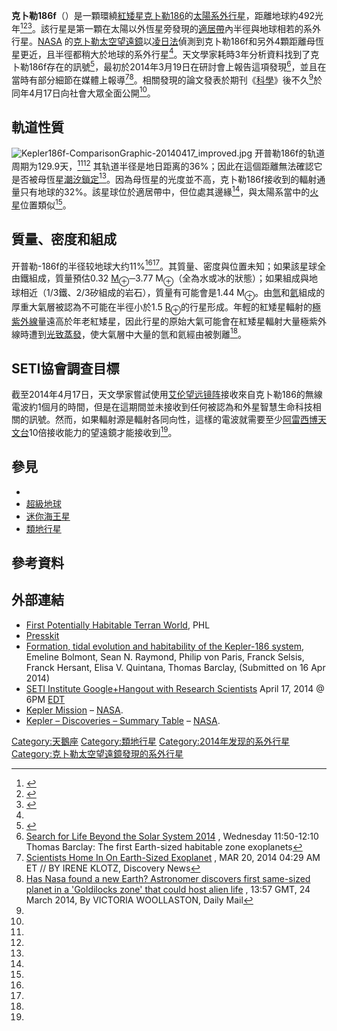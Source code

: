 {{noteTA
|G1=Astronomy
|G2=單位
|1=zh-cn:空间望远镜; zh-tw:太空望遠鏡; zh-hk:太空望遠鏡;
|2=zh-cn:开普勒; zh-tw:克卜勒; zh-hk:開普勒
}}
{{Planetbox begin
| name=Kepler-186f<ref name="SCI-20140418">{{Cite journal|title=An Earth-Sized Planet in the Habitable Zone of a Cool Star|url=http://science.sciencemag.org/content/344/6181/277|last=Quintana|first=Elisa V.|last2=Barclay|first2=Thomas|date=2014-04-18|journal=Science|issue=6181|doi=10.1126/science.1249403|volume=344|pages=277–280|issn=0036-8075|pmid=24744370|last3=Raymond|first3=Sean N.|last4=Rowe|first4=Jason F.|last5=Bolmont|first5=Emeline|last6=Caldwell|first6=Douglas A.|last7=Howell|first7=Steve B.|last8=Kane|first8=Stephen R.|last9=Huber|first9=Daniel|access-date=2018-02-24|archive-date=2018-02-03|archive-url=https://web.archive.org/web/20180203050350/http://science.sciencemag.org/content/344/6181/277|dead-url=no}} [http://www.nasa.gov/sites/default/files/files/kepler186_main_final.pdf 自由下載] {{Wayback|url=http://www.nasa.gov/sites/default/files/files/kepler186_main_final.pdf |date=20140418183443 }}</ref><ref name="NASA-20140417">{{cite web |last1=Johnson |first1=Michele |last2=Harrington |first2=J.D. |title=NASA's Kepler Discovers First Earth-Size Planet In The 'Habitable Zone' of Another Star |url=http://www.nasa.gov/ames/kepler/nasas-kepler-discovers-first-earth-size-planet-in-the-habitable-zone-of-another-star |date=17 April 2014 |work=[[NASA|NASA]] |accessdate=17 April 2014 |archive-date=2014-04-17 |archive-url=https://web.archive.org/web/20140417193315/http://www.nasa.gov/ames/kepler/nasas-kepler-discovers-first-earth-size-planet-in-the-habitable-zone-of-another-star/ |dead-url=no }}</ref>
}}
{{Planetbox image
|image = Kepler186f-ArtistConcept-20140417.jpg
|caption = 克卜勒186f想像圖，它是一顆位於母恆星[[適居帶|適居帶]]內的類地系外行星<ref name="SCI-20140418" /><ref name="NASA-20140417" />
}} 
{{Planetbox star
| star = [[克卜勒186|克卜勒186]] 
| constell= 天鵝座
| RA = {{RA|19|54|36.651}}
| DEC= {{DEC|+43|57|18.06}}
| dist_ly = 492
| dist_pc = 151
| app_mag = 14.625
| mass = 0.48
| radius = 0.47
| temperature = 3788
| metallicity = -0.28
| age =
}}
{{Planetbox character
 | mass_earth =
| radius_earth = 1.11
| stellar_flux = 0.32
<!-- | density_cgs =  -->
 | temperature =
}}
{{Planetbox orbit
| period = 129.9459
| orbital velocity =
| semimajor = 0.356
| eccentricity =
| inclination = 89.9
}}
{{Planetbox discovery
| discovery_date = 2014
| discoverers =
| discovery_site = [[克卜勒太空望遠鏡|克卜勒太空望遠鏡]]
| discovery_method = 凌日法
| detection_methods = 
| discovery_status = 已發表論文
}}
{{Planetbox catalog
| names = KOI-571.05
}}
{{Planetbox end}}
'''克卜勒186f'''（{{lang-en|'''Kepler-186f'''}}）是一顆環繞[[紅矮星|紅矮星]][[克卜勒186|克卜勒186]]的[[太陽系外行星|太陽系外行星]]，距離地球約492光年<ref name="NYT-20140417">{{cite news |last=Chang |first=Kenneth |title=Scientists Find an ‘Earth Twin,’ or Maybe a Cousin |url=http://www.nytimes.com/2014/04/18/science/space/scientists-find-an-earth-twin-or-maybe-a-cousin.html |date=17 April 2014 |work=[[紐約時報|New York Times]] |accessdate=17 April 2014 |archive-date=2019-10-09 |archive-url=https://web.archive.org/web/20191009121850/https://www.nytimes.com/2014/04/18/science/space/scientists-find-an-earth-twin-or-maybe-a-cousin.html |dead-url=no }}</ref><ref name="AP-20140417">{{cite news |last=Chang |first=Alicia |title=Astronomers spot most Earth-like planet yet |url=http://apnews.excite.com/article/20140417/DAD832V81.html |date=17 April 2014 |work=[[美聯社|AP News]] |accessdate=17 April 2014 |archive-date=2014-04-18 |archive-url=https://web.archive.org/web/20140418172517/http://apnews.excite.com/article/20140417/DAD832V81.html |dead-url=no }}</ref><ref name="BBC-20140417">{{cite news |last=Morelle |first=Rebecca |title='Most Earth-like planet yet' spotted by Kepler |url=http://www.bbc.co.uk/news/science-environment-27054366 |date=17 April 2014 |work=[[BBC新聞|BBC News]] |accessdate=17 April 2014 |archive-date=2014-04-18 |archive-url=https://web.archive.org/web/20140418172858/http://www.bbc.co.uk/news/science-environment-27054366 |dead-url=no }}</ref>。該行星是第一顆在太陽以外恆星旁發現的[[適居帶|適居帶]]內半徑與地球相若的系外行星。[[NASA|NASA]] 的[[克卜勒太空望遠鏡|克卜勒太空望遠鏡]]以[[系外行星偵測法#凌日法|凌日法]]偵測到克卜勒186f和另外4顆距離母恆星更近，且半徑都稍大於地球的系外行星<ref name="AP-20140417"/>。天文學家耗時3年分析資料找到了克卜勒186f存在的訊號<ref name="SETI2014">{{cite web
 |last         = Quintana
 |first        = Elisa
 |authorlink   = 
 |title        = Kepler 186f - First Earth-sized Planet Orbiting in Habitable Zone of Another Star
 |work         = [http://www.seti.org/ SETI Institute web site]
 |publisher    = [[SETI协会|SETI Institute]]
 |date         = 2014-04-17
 |url          = http://www.seti.org/seti-institute/kepler-186f-first-earth-sized-planet-orbiting-in-habitable-zone-of-another-star
 |accessdate   = 2014-04-18
 |archive-url  = https://web.archive.org/web/20140418172317/http://www.seti.org/seti-institute/kepler-186f-first-earth-sized-planet-orbiting-in-habitable-zone-of-another-star
 |archive-date = 2014-04-18
 |dead-url     = yes
}}</ref>，最初於2014年3月19日在研討會上報告這項發現<ref>[http://www.ebi2014.org/ Search for Life Beyond the Solar System 2014] {{Wayback|url=http://www.ebi2014.org/ |date=20140321025617 }}, Wednesday 11:50-12:10 Thomas Barclay: The first Earth-sized habitable zone exoplanets</ref>，並且在當時有部分細節在媒體上報導<ref>[http://news.discovery.com/space/alien-life-exoplanets/scientists-home-in-on-earth-sized-exoplanet-140320.htm Scientists Home In On Earth-Sized Exoplanet] {{Wayback|url=http://news.discovery.com/space/alien-life-exoplanets/scientists-home-in-on-earth-sized-exoplanet-140320.htm |date=20140418172250 }}, MAR 20, 2014 04:29 AM ET // BY IRENE KLOTZ, Discovery News</ref><ref>[http://www.dailymail.co.uk/sciencetech/article-2588005/Has-Nasa-new-Earth-Astronomer-discovers-sized-planet-Goldlocks-zone-host-alien-life.html Has Nasa found a new Earth? Astronomer discovers first same-sized planet in a 'Goldilocks zone' that could host alien life] {{Wayback|url=http://www.dailymail.co.uk/sciencetech/article-2588005/Has-Nasa-new-Earth-Astronomer-discovers-sized-planet-Goldlocks-zone-host-alien-life.html |date=20140325040106 }}, 13:57 GMT, 24 March 2014, By VICTORIA WOOLLASTON, Daily Mail</ref>。相關發現的論文發表於期刊《[[科学_(期刊)|科學]]》後不久<ref name="SCI-20140418"/>於同年4月17日向社會大眾全面公開<ref name="NASA-20140417" />。

==軌道性質==
[[File:Kepler186f-ComparisonGraphic-20140417_improved.jpg|thumb]]
开普勒186f的轨道周期为129.9天，<ref name="NASA-20140417" /><ref name="AP-20140417"/> 其轨道半径是地日距离的36%；因此在這個距離無法確認它是否被母恆星[[潮汐鎖定|潮汐鎖定]]<ref name="SCI-20140418" />。因為母恆星的光度並不高，克卜勒186f接收到的輻射通量只有地球的32%。該星球位於適居帶中，但位處其邊緣<ref name="AP-20140417"/>，與太陽系當中的[[火星|火星]]位置類似<ref name="SCI-20140418" />。

==質量、密度和組成==
开普勒-186f的半径较地球大约11%<ref name="NASA-20140417" /><ref name="AP-20140417"/>。其質量、密度與位置未知；如果該星球全由鐵組成，質量預估0.32 [[地球質量|M<sub>⊕</sub>]]─3.77 M<sub>⊕</sub>（全為水或冰的狀態）；如果組成與地球相近（1/3鐵、2/3矽組成的岩石），質量有可能會是1.44 M<sub>⊕</sub>。由[[氫|氫]]和[[氦|氦]]組成的厚重大氣層被認為不可能在半徑小於1.5 [[地球半徑|R<sub>⊕</sub>]]的行星形成。年輕的紅矮星輻射的[[紫外線|極紫外線]]量遠高於年老紅矮星，因此行星的原始大氣可能會在紅矮星輻射大量極紫外線時遭到[[光致蒸發|光致蒸發]]，使大氣層中大量的氫和氦經由{{link-en|流體動力散逸|Hydrodynamic escape|流體動力質量流失}}被剝離<ref name="SCI-20140418"/>。

==SETI協會調查目標==
截至2014年4月17日，天文學家嘗試使用[[艾伦望远镜阵|艾伦望远镜阵]]接收來自克卜勒186的無線電波約1個月的時間，但是在這期間並未接收到任何被認為和外星智慧生命科技相關的訊號。然而，如果輻射源是輻射各同向性，這樣的電波就需要至少[[阿雷西博天文台|阿雷西博天文台]]10倍接收能力的望遠鏡才能接收到<ref name = "SETI2014"/>。

== 參見 ==
*{{link-en|紅矮星系統適居性|Habitability of red dwarf systems}}
*[[超級地球|超級地球]]
*[[迷你海王星|迷你海王星]]
*[[類地行星|類地行星]]

== 參考資料 ==
{{Reflist}}

== 外部連結 ==

{{wikinews|NASA发现一颗与地球类似的可居住行星}}
{{Commons category|Kepler-186 f}}
*[http://phl.upr.edu/press-releases/firstpotentiallyhabitableterranworld First Potentially Habitable Terran World]{{Wayback|url=http://phl.upr.edu/press-releases/firstpotentiallyhabitableterranworld |date=20140419012139 }}, PHL
*[http://www.nasa.gov/ames/kepler/digital-press-kit-kepler-186f-an-earth-size-habitable-zone-planet/#.U1AcZVdZrZ4 Presskit]{{Wayback|url=http://www.nasa.gov/ames/kepler/digital-press-kit-kepler-186f-an-earth-size-habitable-zone-planet/#.U1AcZVdZrZ4 |date=20140418234315 }}
*[http://arxiv.org/abs/1404.4368 Formation, tidal evolution and habitability of the Kepler-186 system]{{Wayback|url=http://arxiv.org/abs/1404.4368 |date=20160819203957 }}, Emeline Bolmont, Sean N. Raymond, Philip von Paris, Franck Selsis, Franck Hersant, Elisa V. Quintana, Thomas Barclay, (Submitted on 16 Apr 2014)
*[https://plus.google.com/events/c28n72o49oio93890f7t6sre53k SETI Institute Google+Hangout with Research Scientists]{{Wayback|url=https://plus.google.com/events/c28n72o49oio93890f7t6sre53k |date=20140418221109 }} April 17, 2014 @ 6PM [http://www.thetimenow.com/edt/eastern_daylight_time EDT]{{Wayback|url=http://www.thetimenow.com/edt/eastern_daylight_time |date=20140418010336 }}
* [https://web.archive.org/web/20131105082102/http://www.nasa.gov/mission_pages/kepler/main/index.html Kepler Mission] – [[NASA|NASA]].
* [http://kepler.nasa.gov/Mission/discoveries/ Kepler – Discoveries – Summary Table]{{Wayback|url=http://kepler.nasa.gov/Mission/discoveries/ |date=20160511054656 }} – [[NASA|NASA]].

{{Extraterrestrial life}} 

[[Category:天鵝座|Category:天鵝座]]
[[Category:類地行星|Category:類地行星]]
[[Category:2014年发现的系外行星|Category:2014年发现的系外行星]]
[[Category:克卜勒太空望遠鏡發現的系外行星|Category:克卜勒太空望遠鏡發現的系外行星]]